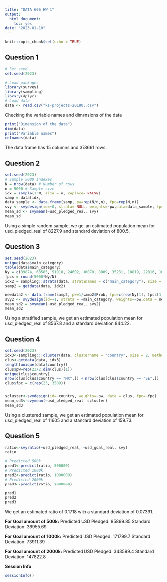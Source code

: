 ```yaml
---
title: "DATA 606 HW 1"
output: 
  html_document: 
    toc: yes
date: "2023-01-10"
---
```


```r
knitr::opts_chunk$set(echo = TRUE)
```


## Question 1

```r
# Set seed 
set.seed(2023)

# Load packages 
library(survey)
library(sampling)
library(dplyr)
# Load data
data <- read.csv("ks-projects-201801.csv")
```

Checking the variable names and dimensions of the data

```r
print("Dimension of the data")
dim(data)
print("Variable names")
colnames(data)
```

The data frame has 15 columns and 378661 rows. 

## Question 2

```r
set.seed(2023)
# Sample 5000 indexes 
N = nrow(data) # Number of rows 
n = 5000 # Sample size
idx = sample(1:N, size = n, replace= FALSE)
samp = data[idx,]
data_sample <- data.frame(samp, pw=rep(N/n,n), fpc=rep(N,n))
svy <- svydesign(id=~0, strata= NULL, weights=~pw,data=data_sample, fpc=~fpc)
mean_sd <- svymean(~usd_pledged_real, svy)
mean_sd
```

Using a simple random sample, we get an estimated  population mean for usd_pledged_real of 8227.9 and standard deviation of 800.5.

## Question 3

```r
set.seed(2023)
unique(data$main_category)
table(data$main_category)
Ny = c(39874, 63585, 51918, 24602, 30070, 8809, 35231, 10819, 22816, 10913, 28153, 10779, 32569, 3768, 4755)
fpcs = round(5000*Ny/N)
idx2 = sampling::strata(data, stratanames = c("main_category"), size = fpcs, method = "srswor")
samp2 = getdata(data, idx2)

newdata2 <- data.frame(samp2, pw=1/samp2$Prob, fpc=c(rep(Ny[1], fpcs[1]), rep(Ny[2], fpcs[2]), rep(Ny[3], fpcs[3]), rep(Ny[4], fpcs[4]), rep(Ny[5], fpcs[5]), rep(Ny[6], fpcs[6]), rep(Ny[7], fpcs[7]), rep(Ny[8], fpcs[8]), rep(Ny[9], fpcs[9]), rep(Ny[10], fpcs[10]), rep(Ny[11], fpcs[11]), rep(Ny[12], fpcs[12]), rep(Ny[13], fpcs[13]), rep(Ny[14], fpcs[14]), rep(Ny[15], fpcs[15])))
svy2 <- svydesign(id=~1, strata = ~main_category, weights=~pw,data = newdata2, fpc=~fpc)
mean_sd2 = svymean(~usd_pledged_real, svy2)
mean_sd2
```

Using a stratified sample, we get an estimated population mean for usd_pledged_real of 8567.8 and a standard deviation 844.22.

## Question 4

```r
set.seed(2023)
idx3<-sampling:::cluster(data, clustername = "country", size = 2, method = "srswor")
clus<-getdata(data, idx3)
length(unique(data$country))
clus$pw=rep(23/2,dim(clus)[1])
unique(clus$country)
nrow(clus[clus$country == "MX",]) + nrow(clus[clus$country == "SE",])
clus$fpc = c(rep(23, 3509))


scluster<-svydesign(id=~country, weights=~pw, data = clus, fpc=~fpc)
mean_sd3<-svymean(~usd_pledged_real, scluster)
mean_sd3
```

Using a clustered sample, we get an estimated population mean for usd_pledged_real of 11605 and a standard deviation of 159.73.

## Question 5

```r
ratio<-svyratio(~usd_pledged_real, ~usd_goal_real, svy)
ratio

# Predicted 500k
pred1<-predict(ratio, 500000)
# Predicted 1000k
pred2<-predict(ratio, 1000000)
# Predicted 2000k
pred3<-predict(ratio, 2000000)

pred1
pred2
pred3
```

We get an estimated ratio of 0.1718 with a standard deviation of 0.07391.

**For Goal amount of 500k:**
Predicted USD Pledged: 85899.85
Standard Deviation: 36955.69


**For Goal amount of 1000k:**
Predicted USD Pledged: 171799.7
Standard Deviation: 73911.39

**For Goal amount of 2000k:**
Predicted USD Pledged: 343599.4
Standard Deviation: 147822.8


**Session Info**
```r
sessionInfo()
```

